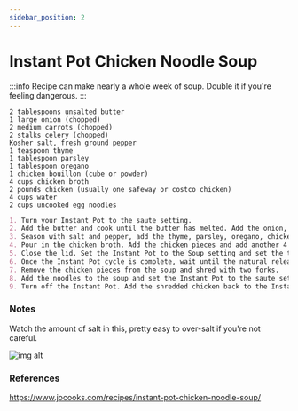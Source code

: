 ```yaml
---
sidebar_position: 2
---
```


# Instant Pot Chicken Noodle Soup

:::info
Recipe can make nearly a whole week of soup. Double it if you're feeling dangerous. 
:::

```mdx title="Ingredients"
2 tablespoons unsalted butter
1 large onion (chopped)
2 medium carrots (chopped)
2 stalks celery (chopped)
Kosher salt, fresh ground pepper
1 teaspoon thyme
1 tablespoon parsley
1 tablespoon oregano
1 chicken bouillon (cube or powder)
4 cups chicken broth
2 pounds chicken (usually one safeway or costco chicken)
4 cups water
2 cups uncooked egg noodles
```

```md title="Instructions"
1. Turn your Instant Pot to the saute setting.
2. Add the butter and cook until the butter has melted. Add the onion, carrots and celery and saute for 3 minutes until the onion softens and becomes translucent.
3. Season with salt and pepper, add the thyme, parsley, oregano, chicken bouillon and stir.
4. Pour in the chicken broth. Add the chicken pieces and add another 4 cups of water. 
5. Close the lid. Set the Instant Pot to the Soup setting and set the timer to 7 minutes on high pressure.
6. Once the Instant Pot cycle is complete, wait until the natural release cycle is complete and open the instant pot.
7. Remove the chicken pieces from the soup and shred with two forks.
8. Add the noodles to the soup and set the Instant Pot to the saute setting again. Cook for another 6 minutes uncovered, or until the noodles are cooked. 
9. Turn off the Instant Pot. Add the shredded chicken back to the Instant Pot, taste for seasoning and adjust as necessary. Garnish with additional parsley if preferred.
```

### Notes
Watch the amount of salt in this, pretty easy to over-salt if you're not careful. 

![img alt](@site/docs/soup/static/chicken-noodle-soup.png)

### References
https://www.jocooks.com/recipes/instant-pot-chicken-noodle-soup/
